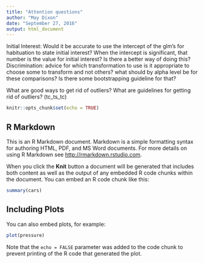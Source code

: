 ```yaml
---
title: "Attention questions"
author: "May Dixon"
date: "September 27, 2016"
output: html_document
---
```

Initial Interest: 
Would it be accurate to use the intercept of the glm's for habituation to state initial interest? When the intercept is significant, that number is the value for initial interest? 
Is there a better way of doing this? 
Discrimination: 
advice for which transformation to use
is it appropriate to choose some to transform and not others?
what should by alpha level be for these comparisons? Is there some bootstrapping guideline for that? 

What are good ways to get rid of outliers? What are guidelines for getting rid of outliers? (tc_ts_tc)
```r
knitr::opts_chunk$set(echo = TRUE)
```

## R Markdown

This is an R Markdown document. Markdown is a simple formatting syntax for authoring HTML, PDF, and MS Word documents. For more details on using R Markdown see <http://rmarkdown.rstudio.com>.

When you click the **Knit** button a document will be generated that includes both content as well as the output of any embedded R code chunks within the document. You can embed an R code chunk like this:

```r
summary(cars)
```

## Including Plots

You can also embed plots, for example:

```r
plot(pressure)
```

Note that the `echo = FALSE` parameter was added to the code chunk to prevent printing of the R code that generated the plot.
